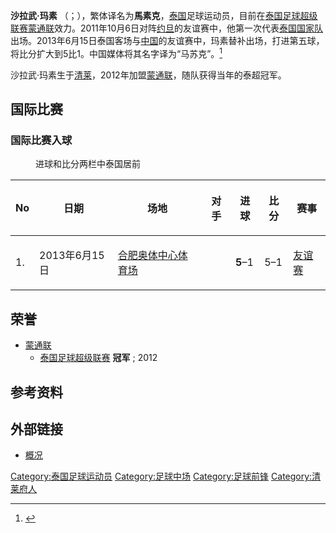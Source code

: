 {{Infobox football biography
| name           = 沙拉武·玛素
| image          =
| fullname       = {{lang|th|ศราวุฒิ มาสุข}}<br>Sarawut Masuk
| birth_date     = {{Birth date and age|1990|6|3}}
| birth_place    = {{THA}}[[清莱|清莱]]
| height         = {{height|meters=1.71}}
| currentclub    = [[蒙通联|蒙通联]]
| clubnumber     = 36
| position       = [[边锋|边锋]] / [[前锋|前锋]]
| youthyears1    = 2005–2006
| youthclubs1    = {{link-en|北揽坡府足球俱乐部|Nakhon Sawan F.C.|北揽坡府}}
| years1         = 2007–2008
| clubs1         = {{link-en|北揽坡府足球俱乐部|Nakhon Sawan F.C.|北揽坡府}}
| caps1          = 17
| goals1         = 2
| years2         = 2009–2010
| clubs2         = {{link-en|楚叻联|Chula United F.C.}}
| caps2          = 0
| goals2         = 0
| years3         = 2011–2012
| clubs3         = {{link-en|参楚里联|Chamchuri United F.C.}}
| caps3          = 24
| goals3         = 10
| years4         = 2012–
| clubs4         = [[蒙通联|蒙通联]]
| caps4          = 7
| goals4         = 2
| nationalyears1 = 2007
| nationalteam1  = {{link-en|泰国20岁以下国家足球队|Thailand national under-20 football team|泰国U19}}
| nationalcaps1  = 
| nationalgoals1 = 
| nationalyears2 = 2011–
| nationalteam2  = [[泰国国家足球队|泰国国家队]]
| nationalcaps2  = 3
| nationalgoals2 = 1
| pcupdate       =
| ntupdate       = 14:31, 15 June 2013 (UTC)
}}
'''沙拉武·玛素''' （{{Thai|t='''ศราวุฒิ มาสุข'''|r=Sarawut Masuk}}；{{bd|1990年|6月3日}}），繁体译名为'''馬素克'''，[[泰国|泰国]]足球运动员，目前在[[泰国足球超级联赛|泰国足球超级联赛]][[蒙通联|蒙通联]]效力。2011年10月6日对阵[[约旦国家足球队|约旦]]的友谊赛中，他第一次代表[[泰国国家足球队|泰国国家队]]出场。2013年6月15日泰国客场与[[中国国家足球队|中国]]的友谊赛中，玛素替补出场，打进第五球，将比分扩大到5比1。中国媒体将其名字译为“马苏克”。<ref>{{cite news|title=耻辱!国足被完爆1-5泰国 中泰交锋最惨败 图 评|url=http://sports.sohu.com/20130615/n378915407.shtml|accessdate=2013-06-16|newspaper=搜狐体育|date=2013-06-15|archive-date=2013-06-18|archive-url=https://web.archive.org/web/20130618042951/http://sports.sohu.com/20130615/n378915407.shtml|dead-url=no}}</ref> 

沙拉武·玛素生于[[清莱|清莱]]，2012年加盟[[蒙通联|蒙通联]]，随队获得当年的泰超冠军。

==国际比赛==
===国际比赛入球===
:进球和比分两栏中泰国居前
{| class="wikitable"
! No !! 日期 !! 场地 !! 对手 !! 进球 !! 比分 !! 赛事
|-
| 1. || 2013年6月15日 || {{PRC}}[[合肥奥体中心体育场|合肥奥体中心体育场]] || {{fb|CHN}} || '''5'''–1 || 5–1 || [[友谊赛|友谊赛]]
|}

==荣誉==
* [[蒙通联|蒙通联]]
** [[泰国足球超级联赛|泰国足球超级联赛]] '''冠军''' ; 2012

==参考资料==
{{reflist}}

==外部链接==
* {{th icon}} [http://www.siamsport.co.th/history_human.asp?idh=277 概况] {{Wayback|url=http://www.siamsport.co.th/history_human.asp?idh=277 |date=20150406134014 }}

{{DEFAULTSORT:Masuk, Sarawut}}
[[Category:泰国足球运动员|Category:泰国足球运动员]]
[[Category:足球中场|Category:足球中场]]
[[Category:足球前锋|Category:足球前锋]]
[[Category:清莱府人|Category:清莱府人]]